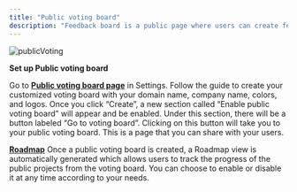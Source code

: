 ```yaml
---
title: "Public voting board"
description: "Feedback board is a public page where users can create feedback posts and vote on feedback."
---
```


![publicVoting](https://monterey-documentation-gifs.s3.us-east-2.amazonaws.com/publicVoting.gif)

**Set up Public voting board**

Go to **[Public voting board page](https://app.monterey.ai/w/default/settings/voting-board)** in Settings. Follow the guide to create your customized voting board with your domain name, company name, colors, and logos. Once you click “Create”, a new section called “Enable public voting board” will appear and be enabled. Under this section, there will be a button labeled “Go to voting board”. Clicking on this button will take you to your public voting board. This is a page that you can share with your users.

**[Roadmap](https://docs.monterey.ai/public-portal#roadmap)**
Once a public voting board is created, a Roadmap view is automatically generated which allows users to track the progress of the public projects from the voting board. You can choose to enable or disable it at any time according to your needs.